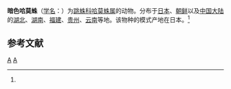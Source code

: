 {{Speciesbox
| genus = Harmochirus
| species = pullus
| image = Sibianor pullus by OpenCage.jpg
| authority = (Bose. et Str., 1906)<ref name='id14722'>{{cite web| url =http://www.bioinfo.cn/db05/BjdwSpecies.php?action=view&id=14722| title =暗色哈莫蛛| work =《中国动物物种编目数据库》| publisher =中国科学院微生物研究所| author =中国科学院动物研究所| accessdate =2009-04-28| deadurl =yes| archiveurl =https://web.archive.org/web/20160305061609/http://www.bioinfo.cn/db05/BjdwSpecies.php?action=view&id=14722| archivedate =2016-03-05}}</ref>
}}

'''暗色哈莫蛛'''（[[学名|学名]]：{{lang|la|''Harmochirus pullus''}}）为[[跳蛛科|跳蛛科]][[哈莫蛛属|哈莫蛛属]]的动物。分布于[[日本|日本]]、[[朝鲜|朝鲜]]以及[[中国大陆|中国大陆]]的[[湖北|湖北]]、[[湖南|湖南]]、[[福建|福建]]、[[贵州|贵州]]、[[云南|云南]]等地。该物种的模式产地在日本。<ref name='id14722'/>

== 参考文献 ==
{{reflist}}

{{taxonbar}}

[[Category:1906年描述的动物|A]]
[[Category:哈莫蛛属|A]]


{{蜘蛛小作品}}